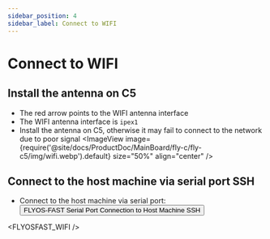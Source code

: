 ```yaml
---
sidebar_position: 4
sidebar_label: Connect to WIFI
---
```



# Connect to WIFI

## Install the antenna on C5

* The red arrow points to the WIFI antenna interface
* The WIFI antenna interface is `ipex1`
* Install the antenna on C5, otherwise it may fail to connect to the network due to poor signal
<ImageView image={require('@site/docs/ProductDoc/MainBoard/fly-c/fly-c5/img/wifi.webp').default} size="50%" align="center" />  

## Connect to the host machine via serial port SSH

* Connect to the host machine via serial port: <Button variant="contained" disableElevation href="/docs/ProductDoc/SBC/fly-pi-v2/ssh#flyos-fast-serial-port-connect-to-host-machine-ssh">FLYOS-FAST Serial Port Connection to Host Machine SSH</Button>

<FLYOSFAST_WIFI />
